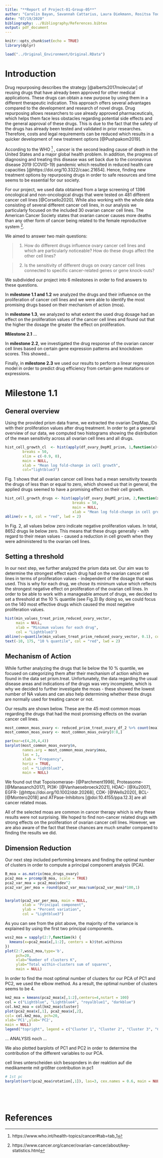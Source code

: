 ```yaml
---
title: "**Report of Project-01-Group-05**"
author: "Carolin Bayan, Savannah Cattarius, Laura Diekmann, Rositsa Todorovska"
date: "07/19/2020"
bibliography: ../Bibliography/References.bibtex
output: pdf_document
---
```


```r
knitr::opts_chunk$set(echo = TRUE)
library(dplyr)
```


```r
load("../Original_Environment/Original.RData")
```


# Introduction

Drug repurposing describes the strategy [@alberts2017molecular] of reusing drugs that have already been approved for other medical applications. These drugs can obtain a new purpose by using them in a different therapeutic indication. This approach offers several advantages compared to the development and research of novel drugs. 
Drug repurposing allows researchers to use already approved pharmaceuticals, which helps them face less obstacles regarding potential side effects and the general approval of these drugs. This is due to the fact that the safety of the drugs has already been tested and validated in prior researches. Therefore, costs and legal requirements can be reduced which results in a quicker development of new treatment options [@Pushpakom2019].

According to the WHO [^1] , cancer is the second leading cause of death in the United States and a major global health problem. In addition, the progress of diagnosing and treating this disease was set back due to the coronavirus disease 2019 (COVID-19) pandemic which resulted in reduced health care capacities [@https://doi.org/10.3322/caac.21654]. Hence, finding new treatment options by repurposing drugs in order to safe resources and time seems to be essential for our society.

For our project, we used data obtained from a large screening of 1396 oncological and non-oncological drugs that were tested on 481 different cancer cell lines [@Corsello2020]. While also working with the whole data consisting of several different cancer cell lines, in our analysis we particularly focused on the included 30 ovarian cancer cell lines. The American Cancer Society states that ovarian cancer causes more deaths than any other form of cancer being related to the female reproductive system [^2].

[^1]: https://www.who.int/health-topics/cancer#tab=tab_1
[^2]: https://www.cancer.org/cancer/ovarian-cancer/about/key-statistics.html

We aimed to answer two main questions:

> 1. How do different drugs influence ovary cancer cell lines and which are particularly noticeable? How do these drugs affect the other cell lines?

> 2. Is the sensitivity of different drugs on ovary cancer cell lines connected to specific cancer-related genes or gene knock-outs?

We subdivided our project into 6 milestones in order to find answers to these questions.

In **milestone 1.1 and 1.2** we analyzed the drugs and their influence on the proliferation of cancer cell lines and we were able to identify the most promising drugs based on their mechanism of action (moa).

In **milestone 1.3**, we analyzed to what extent the used drug dosage had an effect on the proliferation values of the cancer cell lines and found out that the higher the dosage the greater the effect on proliferation.

**Milestone 2.1** ...

In **milestone 2.2**, we investigated the drug response of the ovarian cancer cell lines based on certain gene expression patterns and knockdown scores. This showed...  

Finally, in **milestone 2.3** we used our results to perform a linear regression model in order to predict drug efficiency from certain gene mutations or expressions.

\newpage

# Milestone 1.1

## General overview

Using the provided prism data frame, we extracted the ovarian DepMap_IDs with their proliferation values after drug treatment.
In order to get a general overview of our data, we computed two histograms showing the distribution of the mean sensitivity across all ovarian cell lines and all drugs.


```r
hist_cell_growth_cl  <- hist(apply(df_ovary_DepMI_prism, 1,function(x){mean(x,na.rm=TRUE)}),
        breaks = 50, 
        xlim = c(-0.9, 0),
        main = NULL,
        xlab = "Mean log fold-change in cell growth",
        col="lightblue3")
```

Fig. 1 shows that all ovarian cancer cell lines had a mean sensitivity towards the drugs of less than or equal to zero, which showed us that in general, the applied drugs seemed to have a promising effect on their cell growth.


```r
hist_cell_growth_drugs <- hist(apply(df_ovary_DepMI_prism, 2,function(x){mean(x,na.rm=TRUE)}),
                               breaks = 50,
                               main = NULL,
                               xlab = "Mean log fold-change in cell growth", col="lightblue3")
abline(v = 0, col = "red", lwd = 2)
```

In Fig. 2, all values below zero indicate negative proliferation values. In total, 8652 drugs lie below zero. This means that these drugs generally - with regard to their mean values - caused a reduction in cell growth when they were administered to the ovarian cell lines.

## Setting a threshold

In our next step, we further analyzed the prism data set. Our aim was to determine the strongest effect each drug had on the ovarian cancer cell lines in terms of proliferation values - independent of the dosage that was used. This is why for each drug, we chose its minimum value which reflects the strongest negative effect on proliferation of the ovarian cell lines.
In order to be able to work with a manageable amount of drugs, we decided to set a threshold at the 10 % quantile (see Fig.3) By doing so, we could focus on the 140 most effective drugs which caused the most negative proliferation values.

```r
hist(min_values_treat_prism_reduced_ovary_vector,
     main = NULL,
     xlab = "Minimum values for each drug",
     col = "Lightblue3")
abline(v=quantile(min_values_treat_prism_reduced_ovary_vector, 0.1), col = "red", lwd=2.5)
text(-10, 175, "10 % quantile", col = "red", lwd = 2)
```


## Mechanism of Action

While further analyzing the drugs that lie below the 10 % quantile, we focused on categorizing them after their mechanism of action which we found in the data set prism.treat. Unfortunately, the data regarding the usual disease areas and indications of the drugs was very incomplete, which is why we decided to further investigate the moas - these showed the lowest number of NA values and can also help determining whether these drugs are normally used for treating cancer or not.

Our results are shown below. These are the 45 most common moas regarding the drugs that had the most promising effects on the ovarian cancer cell lines.

```r

most_common_moas_ovary <- reduced_prism_treat_ovary_df_2 %>% count(moa) %>% filter(n >= 3)
most_common_moas_ovary <- most_common_moas_ovary[0:8,]

par(mar=c(4,20,4,4))
barplot(most_common_moas_ovary$n,
        names.arg = most_common_moas_ovary$moa,
        las = 1,
        xlab = "Frequency",
        horiz = TRUE,
        col = "Lightblue3",
        main = NULL)
```

We found out that Topoisomerase- [@Parchment1998], Proteasome- [@Manasanch2017], PI3K- [@Vanhaesebroeck2021], HDAC- [@Xu2007], EGFR- [@https://doi.org/10.1002/ddr.20268], CDK- [@Wells2020], BCL- [@Montero2018] and ATPase-Inhibitors [@doi:10.4155/ppa.12.3] are all cancer related moas.




All of the selected moas are common in cancer therapy which is why these results were not surprising. We hoped to find non-cancer related drugs with strong effects on the proliferation of ovarian cancer cell lines. However, we are also aware of the fact that these chances are much smaller compared to finding the results we did.


## Dimension Reduction

Our next step included performing kmeans and finding the optimal number of clusters in order to compute a principal component analysis (PCA). 


```r
B_moa = as.matrix(moa_drugs_ovary)
pca2_moa = prcomp(B_moa, scale = TRUE)
pca2_var_moa = pca2_moa$sdev^2
pca2_var_per_moa = round(pca2_var_moa/sum(pca2_var_moa)*100,1)


barplot(pca2_var_per_moa, main = NULL,
        xlab = "Principal component",
        ylab = "Percent variation",
        col = "Lightblue3")
```


As you can see from the plot above, the majority of the variance is explained by using the first two principal components.

```r
wss2_moa = sapply(2:7,function(k) {
  kmeans(x=pca2_moa$x[,1:2], centers = k)$tot.withinss
})
plot(2:7,wss2_moa,type='b',
     pch=20,
     xlab="Number of clusters K",
     ylab="Total within-clusters sum of squares",
     main = NULL)
```


In order to find the most optimal number of clusters for our PCA of PC1 and PC2, we used the elbow method. As a result, the optimal number of clusters seems to be 4.


```r
km2_moa = kmeans(pca2_moa$x[,1:2],centers=4,nstart = 100)
col = c("Lightblue", "Lightblue4", "royalblue1", "darkblue")
col.km2_moa = col[km2_moa$cluster]
plot(pca2_moa$x[,1], pca2_moa$x[,2],
col= col.km2_moa, pch=20,
xlab='PC1',ylab='PC2',
main = NULL)
legend("topright", legend = c("Cluster 1", "Cluster 2", "Cluster 3", "Cluster 4"), fill = col, cex = 0.5)
```


...
ANALYSIS noch
...

We also plotted barplots of PC1 and PC2 in order to determine the contribution of the different variables to our PCA.


cell lines unterscheiden sich besopnders in der reaktion auf die medikamente mit größter contribution in pc1


```r
# 1st pc
barplot(sort(pca2_moa$rotation[,1]), las=3, cex.names = 0.6, main = NULL, col = "Lightblue3")
```



```r


```

```r

```


```r

```


```r

```



# References


